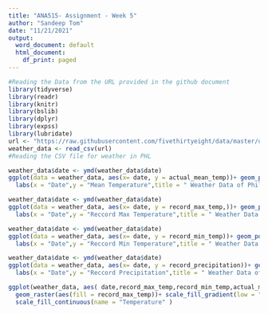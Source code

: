 ---
title: "ANA515- Assignment - Week 5"
author: "Sandeep Tom"
date: "11/21/2021"
output:
  word_document: default
  html_document:
    df_print: paged
---

```{r, include=FALSE}
#Reading the Data from the URL provided in the github document
library(tidyverse)
library(readr)
library(knitr)
library(bslib)
library(dplyr)
library(expss)
library(lubridate)
url <- "https://raw.githubusercontent.com/fivethirtyeight/data/master/us-weather-history/KPHL.csv"
weather_data <- read_csv(url)
#Reading the CSV file for weather in PHL 
```
```{r, include= TRUE}
weather_data$date <- ymd(weather_data$date)
ggplot(data = weather_data, aes(x= date, y = actual_mean_temp))+ geom_point()+theme_light()+
  labs(x = "Date",y = "Mean Temperature",title = " Weather Data of Philadelphia", subtitle = "Actual Mean Temperature")
```
```{r, include= TRUE}
weather_data$date <- ymd(weather_data$date)
ggplot(data = weather_data, aes(x= date, y = record_max_temp,))+ geom_point()+theme_dark()+
  labs(x = "Date",y = "Reccord Max Temperature",title = " Weather Data of Philadelphia", subtitle = "Record Max Temperature")

```
```{r, include= TRUE}
weather_data$date <- ymd(weather_data$date)
ggplot(data = weather_data, aes(x= date, y = record_min_temp))+ geom_point()+theme_dark()+
  labs(x = "Date",y = "Reccord Min Temperature",title = " Weather Data of Philadelphia", subtitle = "Record Min Temperature")

```
```{r,include=TRUE}
weather_data$date <- ymd(weather_data$date)
ggplot(data = weather_data, aes(x= date, y = record_precipitation))+ geom_point()+theme_minimal()+
  labs(x = "Date",y = "Reccord Precipitation",title = " Weather Data of Philadelphia")
```




```{r, include=FALSE}
ggplot(weather_data, aes( date,record_max_temp,record_min_temp,actual_mean_temp))+
  geom_raster(aes(fill = record_max_temp))+ scale_fill_gradient(low = "Blue", high = "Red")+  labs(title ="Heat Map", x = "date", y = "Record Teperature")+
  scale_fill_continuous(name = "Temperature" ) 
```





